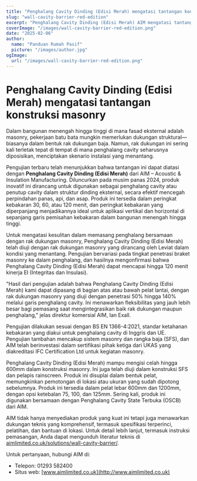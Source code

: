 ```yaml
---
title: "Penghalang Cavity Dinding (Edisi Merah) mengatasi tantangan konstruksi masonry"
slug: "wall-cavity-barrier-red-edition"
excerpt: "Penghalang Cavity Dinding (Edisi Merah) AIM mengatasi tantangan instalasi dengan berintegrasi dengan rak dukungan masonry sambil memastikan perlindungan kebakaran yang kuat."
coverImage: "/images/wall-cavity-barrier-red-edition.png"
date: "2025-02-06"
author:
  name: "Panduan Rumah Pasif"
  picture: "/images/author.jpg"
ogImage:
  url: "/images/wall-cavity-barrier-red-edition.png"
---
```


# Penghalang Cavity Dinding (Edisi Merah) mengatasi tantangan konstruksi masonry

Dalam bangunan menengah hingga tinggi di mana fasad eksternal adalah masonry, pekerjaan batu bata mungkin memerlukan dukungan struktural—biasanya dalam bentuk rak dukungan baja. Namun, rak dukungan ini sering kali terletak tepat di tempat di mana penghalang cavity seharusnya diposisikan, menciptakan skenario instalasi yang menantang.

Pengujian terbaru telah menunjukkan bahwa tantangan ini dapat diatasi dengan **Penghalang Cavity Dinding (Edisi Merah)** dari AIM – Acoustic & Insulation Manufacturing. Diluncurkan pada musim panas 2024, produk inovatif ini dirancang untuk digunakan sebagai penghalang cavity atau penutup cavity dalam struktur dinding eksternal, secara efektif mencegah perpindahan panas, api, dan asap. Produk ini tersedia dalam peringkat kebakaran 30, 60, atau 120 menit, dan peringkat kebakaran yang diperpanjang menjadikannya ideal untuk aplikasi vertikal dan horizontal di sepanjang garis pemisahan kebakaran dalam bangunan menengah hingga tinggi.

Untuk mengatasi kesulitan dalam memasang penghalang bersamaan dengan rak dukungan masonry, Penghalang Cavity Dinding (Edisi Merah) telah diuji dengan rak dukungan masonry yang dirancang oleh Leviat dalam kondisi yang menantang. Pengujian bervariasi pada tingkat penetrasi braket masonry ke dalam penghalang, dan hasilnya mengonfirmasi bahwa Penghalang Cavity Dinding (Edisi Merah) dapat mencapai hingga 120 menit kinerja EI (Integritas dan Insulasi).

"Hasil dari pengujian adalah bahwa Penghalang Cavity Dinding (Edisi Merah) kami dapat dipasang di bagian atas atau bawah pelat lantai, dengan rak dukungan masonry yang diuji dengan penetrasi 50% hingga 140% melalui garis penghalang cavity. Ini menawarkan fleksibilitas yang jauh lebih besar bagi pemasang saat mengintegrasikan baik rak dukungan maupun penghalang," jelas direktur komersial AIM, Ian Exall.

Pengujian dilakukan sesuai dengan BS EN 1366-4:2021, standar ketahanan kebakaran yang diakui untuk penghalang cavity di Inggris dan UE. Pengujian tambahan mencakup sistem masonry dan rangka baja (SFS), dan AIM telah berinvestasi dalam sertifikasi pihak ketiga dari UKAS yang diakreditasi IFC Certification Ltd untuk kegiatan masonry.

Penghalang Cavity Dinding (Edisi Merah) mampu mengisi celah hingga 600mm dalam konstruksi masonry. Ini juga telah diuji dalam konstruksi SFS dan pelapis rainscreen. Produk ini disuplai dalam bentuk pelat, memungkinkan pemotongan di lokasi atau ukuran yang sudah dipotong sebelumnya. Produk ini tersedia dalam pelat lebar 600mm dan 1200mm, dengan opsi ketebalan 75, 100, dan 125mm. Sering kali, produk ini digunakan bersamaan dengan Penghalang Cavity State Terbuka (OSCB) dari AIM.

AIM tidak hanya menyediakan produk yang kuat ini tetapi juga menawarkan dukungan teknis yang komprehensif, termasuk spesifikasi terperinci, pelatihan, dan bantuan di lokasi. Untuk detail lebih lanjut, termasuk instruksi pemasangan, Anda dapat mengunduh literatur teknis di [aimlimited.co.uk/solutions/wall-cavity-barrier/](http://aimlimited.co.uk/solutions/wall-cavity-barrier/).

Untuk pertanyaan, hubungi AIM di:

- Telepon: 01293 582400
- Situs web: [www.aimlimited.co.uk](http://www.aimlimited.co.uk)